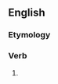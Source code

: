 ==English==

===Etymology===
{{suffix|en|tremble|est|nocat=1}}

===Verb===
{{head|en|verb form}}

# {{en-archaic second-person singular of|tremble|lang=en}}